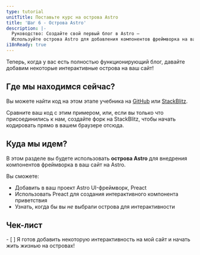 ```yaml
---
type: tutorial
unitTitle: Поставьте курс на острова Astro
title: 'Шаг 6 - Острова Astro'
description: |-
  Руководство: Создайте свой первый блог в Astro —
  Используйте острова Astro для добавления компонентов фреймворка на ваш сайт в Astro
i18nReady: true
---
```



Теперь, когда у вас есть полностью функционирующий блог, давайте добавим некоторые интерактивные острова на ваш сайт!

## Где мы находимся сейчас?

Вы можете найти код на этом этапе учебника на [GitHub](https://github.com/withastro/blog-tutorial-demo/tree/unit-6/start) или [StackBlitz](https://stackblitz.com/github/withastro/blog-tutorial-demo/tree/unit-6/start?file=src/pages/index.astro).

Сравните ваш код с этим примером, или, если вы только что присоединились к нам, создайте форк на StackBlitz, чтобы начать кодировать прямо в вашем браузере отсюда.

## Куда мы идем?

В этом разделе вы будете использовать **острова Astro** для внедрения компонентов фреймворка в ваш сайт на Astro.

Вы сможете:
- Добавить в ваш проект Astro UI-фреймворк, Preact
- Использовать Preact для создания интерактивного компонента приветствия
- Узнать, когда бы вы _не_ выбрали острова для интерактивности


<Box icon="check-list">

## Чек-лист

<Checklist key ="interactivity">
- [ ] Я готов добавить некоторую интерактивность на мой сайт и начать жить жизнью на островах!
</Checklist>
</Box>
